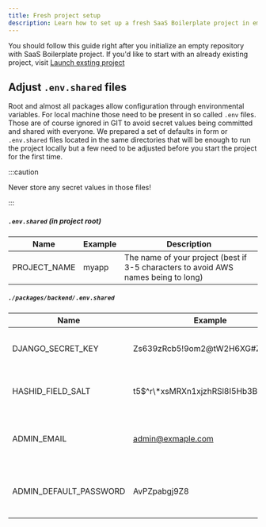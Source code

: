 ```yaml
---
title: Fresh project setup
description: Learn how to set up a fresh SaaS Boilerplate project in empty repository
---
```



You should follow this guide right after you initialize an empty repository with SaaS Boilerplate project. If you'd
like to start with an already existing project, visit [Launch exsting project](./launch-existing-project)

<Requirements />
<InstallDeps />

## Adjust `.env.shared` files

Root and almost all packages allow configuration through environmental variables. For local machine those
need to be present in so called `.env` files. Those are of course ignored in GIT to avoid secret values being committed
and shared with everyone. We prepared a set of defaults in form or `.env.shared` files located in the same directories
that will be enough to run the project locally but a few need to be adjusted before you start the project for the first time.

:::caution

Never store any secret values in those files!

:::

##### `.env.shared` (in project root)

| Name         | Example | Description                                                                        |
| ------------ | ------- | ---------------------------------------------------------------------------------- |
| PROJECT_NAME | myapp   | The name of your project (best if 3-5 characters to avoid AWS names being to long) |

##### `./packages/backend/.env.shared`

| Name                   | Example                           | Description                                                                                          |
| ---------------------- | --------------------------------- | ---------------------------------------------------------------------------------------------------- |
| DJANGO_SECRET_KEY      | Zs639zRcb5!9om2@tW2H6XG#Znj^TB^I  | 50 character random string; [docs](https://docs.djangoproject.com/en/3.0/ref/settings/#secret-key)   |
| HASHID_FIELD_SALT      | t5$^r\*xsMRXn1xjzhRSl8I5Hb3BUW$4U | 50 character random string; [docs](https://github.com/nshafer/django-hashid-field#hashid_field_salt) |
| ADMIN_EMAIL            | admin@exmaple.com                 | Will be used to create first super admin user                                                        |
| ADMIN_DEFAULT_PASSWORD | AvPZpabgj9Z8                      | Will be used to create first super admin user                                                        |

<StartApp />
